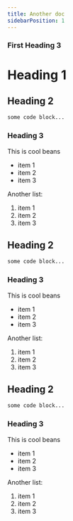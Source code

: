 ```yaml
---
title: Another doc
sidebarPosition: 1
---
```


### First Heading 3

# Heading 1

## Heading 2

```bash
some code block...
```

### Heading 3

This is cool beans

- item 1
- item 2
- item 3

Another list:

1. item 1
2. item 2
3. item 3

## Heading 2

```bash
some code block...
```

### Heading 3

This is cool beans

- item 1
- item 2
- item 3

Another list:

1. item 1
2. item 2
3. item 3

## Heading 2

```bash
some code block...
```

### Heading 3

This is cool beans

- item 1
- item 2
- item 3

Another list:

1. item 1
2. item 2
3. item 3
